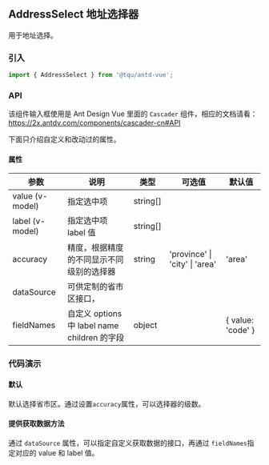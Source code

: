 
## AddressSelect 地址选择器

用于地址选择。

### 引入

```jsx
import { AddressSelect } from '@tqu/antd-vue';
```


<Story id="组件-addressselect--api" />

### API

该组件输入框使用是 Ant Design Vue 里面的 `Cascader` 组件，相应的文档请看：https://2x.antdv.com/components/cascader-cn#API

下面只介绍自定义和改动过的属性。

#### 属性


<div className="mdTable">

| 参数           | 说明 | 类型              | 可选值 | 默认值 |
| -------------- | ---------------------------------------- | ----------------- | ------ | ------ |
| value (v-model) | 指定选中项                 |      string[]             |        |      |
| label (v-model) | 指定选中项 label 值               |      string[]             |        |      |
| accuracy        |  精度，根据精度的不同显示不同级别的选择器         |  string    |   'province' \| 'city' \| 'area'     | 'area'     |
| dataSource        |  可供定制的省市区接口，         |       |        |    |
| fieldNames        |  自定义 options 中 label name children 的字段         |   	object     |        |   { value: 'code' }   |

</div>



### 代码演示

#### 默认

默认选择省市区。通过设置`accuracy`属性，可以选择器的级数。

<Canvas>
  <Story id="组件-addressselect--basic" />
</Canvas>






#### 提供获取数据方法

通过 `dataSource` 属性，可以指定自定义获取数据的接口，再通过 `fieldNames`指定对应的 value 和 label 值。

<Canvas>
  <Story id="组件-addressselect--get-data" />
</Canvas>


